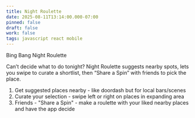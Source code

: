 ```yaml
---
title: Night Roulette
date: 2025-08-11T13:14:00.000-07:00
pinned: false
draft: false
work: false
tags: javascript react mobile
---
```


Bing Bang Night Roulette

Can’t decide what to do tonight? Night Roulette suggests nearby spots, lets you swipe to curate a shortlist, then “Share a Spin” with friends to pick the place.

1. Get suggested places nearby - like doordash but for local bars/scenes
2. Curate your selection - swipe left or right on places in expanding area
3. Friends - "Share a Spin" - make a roulette with your liked nearby places and have the app decide

